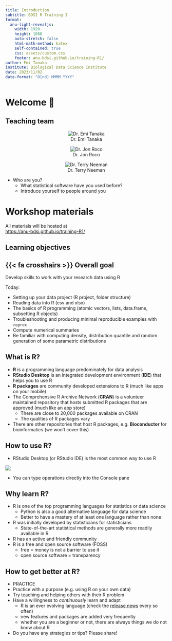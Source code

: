 ```yaml
---
title: Introduction 
subtitle: BDSI R Training I
format:
  anu-light-revealjs:
    width: 1920
    height: 1080
    auto-stretch: false
    html-math-method: katex
    self-contained: true
    css: assets/custom.css
    footer: anu-bdsi.github.io/training-R1/
author: Emi Tanaka
institute: Biological Data Science Institute
date: 2023/11/02
date-format: "D[nd] MMMM YYYY"
---
```



# Welcome 👋


## Teaching team 

::: {layout-ncol=3 style="text-align:center;"}


![Dr. Emi Tanaka](images/emi-square.png){.circle-image-120}

![Dr. Jon Roco](images/dummy.jpg){.circle-image-120}

![Dr. Terry Neeman](images/terry.jpeg){.circle-image-120}

:::

::: incremental

- Who are you?
  - What statistical software have you used before?
  - Introduce yourself to people around you
    
:::

# Workshop materials

::: box

All materials will be hosted at<br> [<https://anu-bdsi.github.io/training-R1/>]{.f-headline target="_blank"}

:::


## Learning objectives

::: {.callout-note icon=false}

## {{< fa crosshairs >}} Overall goal

Develop skills to work with your research data using R 

:::

Today:

- Setting up your data project (R project, folder structure)
- Reading data into R (csv and xlsx)
- The basics of R programming (atomic vectors, lists, data.frame, subsetting R objects)
- Troubleshooting and producing minimal reproducible examples with `reprex`
- Compute numerical summaries
- Be familiar with computing density, distribution quantile and random generation of some parametric distributions


  
  
## What is R?

::: incremental

- **R** is a programming language predominately for data analysis
- **RStudio Desktop** is an integrated development environment (**IDE**) that helps you to use R
- **R packages** are community developed extensions to R [(much like apps on your mobile)]{.grey}
- The Comprehensive R Archive Network (**CRAN**) is a volunteer maintained repository that hosts submitted R packages that are approved [(much like an app store)]{.grey}
  - There are close to 20,000 packages available on CRAN
  - The qualities of R packages vary 
- There are other repositories that host R packages, e.g. **Bioconductor** for bioinformatics [(we won't cover this)]{.grey}
:::

## How to use R?

- RStudio Desktop (or RStudio IDE) is the most common way to use R

![](images/rstudio-desktop-annotation.png){.ba}

- You can type operations directly into the Console pane

## Why learn R?

::: incremental

- R is one of the top programming languages for statistics or data science
  - Python is also a good alternative language for data science 
  - Better to have a mastery of at least one language rather than none
- R was initially developed by statisticians for statisticians 
  - State-of-the-art statistical methods are generally more readily available in R
- R has an active and friendly community 
- R is a free and open source software (FOSS) 
  - free = money is not a barrier to use it
  - open source software = transparency
  
:::


## How to get better at R?

::: incremental

- [PRACTICE]{.f-headline}
- Practice with a purpose (e.g. using R on your own data)
- Try teaching and helping others with their R problem 
- Have a [willingness to _continuously_ learn and adapt]{.f-subheadline}
  - R is an ever evolving language [(check the [release news](https://cran.r-project.org/doc/manuals/r-release/NEWS.html) every so often)]{.grey}
  - new features and packages are added very frequently
  - whether you are a beginner or not, there are always things we do not know about R
- Do you have any strategies or tips? Please share!

:::